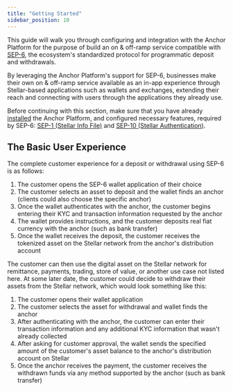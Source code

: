 ```yaml
---
title: "Getting Started"
sidebar_position: 10
---
```


This guide will walk you through configuring and integration with the Anchor Platform for the purpose of build an on & off-ramp service compatible with [SEP-6][sep-6], the ecosystem's standardized protocol for programmatic deposit and withdrawals.

By leveraging the Anchor Platform's support for SEP-6, businesses make their own on & off-ramp service available as an in-app experience through Stellar-based applications such as wallets and exchanges, extending their reach and connecting with users through the applications they already use.

Before continuing with this section, make sure that you have already [installed][installation-ap] the Anchor Platform, and configured necessary features, required by SEP-6: [SEP-1 (Stellar Info File)][sep1-ap] and [SEP-10 (Stellar Authentication)][sep10-ap].

## The Basic User Experience

The complete customer experience for a deposit or withdrawal using SEP-6 is as follows:

1. The customer opens the SEP-6 wallet application of their choice
2. The customer selects an asset to deposit and the wallet finds an anchor (clients could also choose the specific anchor)
3. Once the wallet authenticates with the anchor, the customer begins entering their KYC and transaction information requested by the anchor
4. The wallet provides instructions, and the customer deposits real fiat currency with the anchor (such as bank transfer)
5. Once the wallet receives the deposit, the customer receives the tokenized asset on the Stellar network from the anchor's distribution account

The customer can then use the digital asset on the Stellar network for remittance, payments, trading, store of value, or another use case not listed here. At some later date, the customer could decide to withdraw their assets from the Stellar network, which would look something like this:

1. The customer opens their wallet application
2. The customer selects the asset for withdrawal and wallet finds the anchor
3. After authenticating with the anchor, the customer can enter their transaction information and any additional KYC information that wasn't already collected
4. After asking for customer approval, the wallet sends the specified amount of the customer's asset balance to the anchor's distribution account on Stellar
5. Once the anchor receives the payment, the customer receives the withdrawn funds via any method supported by the anchor (such as bank transfer)

[sep-6]: https://github.com/stellar/stellar-protocol/blob/master/ecosystem/sep-0006.md
[installation-ap]: /docs/anchoring-assets/anchor-platform/getting_started
[sep1-ap]: /docs/category/stellar-info-file
[sep10-ap]: /docs/category/stellar-authentication
